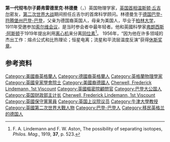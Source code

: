 '''第一代彻韦尔子爵弗雷德里克·林德曼'''（{{lang-en|Frederick Alexander Lindemann}}，{{bd|1886年|4月5日|1957年|7月3日|catIdx=Lindemann}}）英国物理学家，[[英国首相|英国首相]][[温斯顿·丘吉尔|温斯顿·丘吉尔]]密友，[[第二次世界大战|第二次世界大战]]期间担任丘吉尔的首席科学顾问。林德曼生于[[德国|德国]][[巴登-符腾堡州|巴登-符腾堡州]][[巴登-巴登|巴登-巴登]]，父亲为德国裔英国人，母亲为美国人，毕业于[[柏林洪堡大学|柏林大学]]，1911年受邀参加[[索尔维会议|索尔维会议]]，是当时参会者中最年轻者。他和英國科學家[[弗朗西斯·阿斯顿|弗朗西斯·阿斯顿]]于1919年提出利用[[离心机|离心机]]来分离[[同位素|同位素]]<ref>F. A. Lindemann and F. W. Aston, The possibility of separating isotopes, ''Philos. Mag.'', 1919, '''37''', p. 523.</ref>。 1956年，“因为他在许多领域的杰出工作：熔点公式和比热理论；恒星电离；流星和平流层温度反演”获得[[休斯奖章|休斯奖章]]。

==参考资料== 
{{reflist}}

{{休斯奖章获得者}}
{{DEFAULTSORT: Lindemann, Frederick}}
[[Category:美國裔英格蘭人|Category:美國裔英格蘭人]]
[[Category:德國裔英格蘭人|Category:德國裔英格蘭人]]
[[Category:英格蘭物理學家|Category:英格蘭物理學家]]
[[Category:英國皇家學會院士|Category:英國皇家學會院士]]
[[Category:美國裔德國人|Category:美國裔德國人]]
[[Category:名譽勳位成員|Cherwell, Frederick Lindemann, 1st Viscount]]
[[Category:英國樞密院顧問官|Category:英國樞密院顧問官]]
[[Category:巴登大公国人|Category:巴登大公国人]]
[[Category:英国财政部主计长|Category:英国财政部主计长]]
[[Category:聯合王國子爵|Cherwell, Frederick Lindemann, 1st Viscount]]
[[Category:英國保守黨黨員|Category:英國保守黨黨員]]
[[Category:英国上议院议员|Category:英国上议院议员]]
[[Category:牛津大學教授|Category:牛津大學教授]]
[[Category:英國第二次世界大戰人物|Category:英國第二次世界大戰人物]]
[[Category:巴登-巴登人|Category:巴登-巴登人]]
[[Category:移民英格兰的德国人|Category:移民英格兰的德国人]]